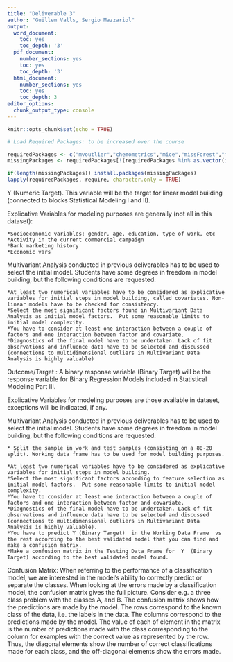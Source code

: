 ```yaml
---
title: "Deliverable 3"
author: "Guillem Valls, Sergio Mazzariol"
output:
  word_document:
    toc: yes
    toc_depth: '3'
  pdf_document:
    number_sections: yes
    toc: yes
    toc_depth: '3'
  html_document:
    number_sections: yes
    toc: yes
    toc_depth: 3
editor_options:
  chunk_output_type: console
---
```


```r
knitr::opts_chunk$set(echo = TRUE)
```

```r
# Load Required Packages: to be increased over the course

requiredPackages <- c("mvoutlier","chemometrics","mice","missForest","missMDA","DMwR","pbkrtest","jomo","readxl","haven","sf","rgdal","missMDA","effects","FactoMineR","car","factoextra","RColorBrewer","ggplot2","dplyr","data.table", "ggmap","ggthemes","knitr","MVA")
missingPackages <- requiredPackages[!(requiredPackages %in% as.vector(installed.packages(lib.loc="~/R/win-library/3.5")[,"Package"]))]

if(length(missingPackages)) install.packages(missingPackages)
lapply(requiredPackages, require, character.only = TRUE)

```


Y (Numeric Target). This variable will be the target for linear model building (connected to blocks Statistical Modeling I and II).

Explicative Variables for modeling purposes are generally (not all in this dataset):

    *Socioeconomic variables: gender, age, education, type of work, etc
    *Activity in the current commercial campaign
    *Bank marketing history
    *Economic vars

Multivariant Analysis conducted in previous deliverables has to be used to select the initial model. Students have some degrees in freedom in model building, but the following conditions are requested:

    *At least two numerical variables have to be considered as explicative variables for initial steps in model building, called covariates. Non-linear models have to be checked for consistency.
    *Select the most significant factors found in Multivariant Data Analysis as initial model factors.  Put some reasonable limits to initial model complexity.
    *You have to consider at least one interaction between a couple of factors and one interaction between factor and covariate.
    *Diagnostics of the final model have to be undertaken. Lack of fit observations and influence data have to be selected and discussed (connections to multidimensional outliers in Multivariant Data Analysis is highly valuable)

Outcome/Target : A binary response variable (Binary Target) will be the response variable for Binary Regression Models included in Statistical Modeling Part III.

Explicative Variables for modeling purposes are those available in dataset, exceptions will be indicated, if any.

Multivariant Analysis conducted in previous deliverables has to be used to select the initial model. Students have some degrees in freedom in model building, but the following conditions are requested:

    * Split the sample in work and test samples (consisting on a 80-20 split). Working data frame has to be used for model building purposes.

    *At least two numerical variables have to be considered as explicative variables for initial steps in model building.
    *Select the most significant factors according to feature selection as initial model factors.  Put some reasonable limits to initial model complexity.
    *You have to consider at least one interaction between a couple of factors and one interaction between factor and covariate.
    *Diagnostics of the final model have to be undertaken. Lack of fit observations and influence data have to be selected and discussed (connections to multidimensional outliers in Multivariant Data Analysis is highly valuable).
    *You have to predict Y (Binary Target)  in the Working Data Frame  vs the rest according to the best validated model that you can find and make a confusion matrix.
    *Make a confusion matrix in the Testing Data Frame for  Y  (Binary Target) according to the best validated model found.

 

Confusion Matrix: When referring to the performance of a classification model, we are interested in the model’s ability to correctly predict or separate the classes. When looking at the errors made by a classification model, the confusion matrix gives the full picture. Consider e.g. a three class problem with the classes A, and B. The confusion matrix shows how the predictions are made by the model. The rows correspond to the known class of the data, i.e. the labels in the data. The columns correspond to the predictions made by the model. The value of each of element in the matrix is the number of predictions made with the class corresponding to the column for examples with the correct value as represented by the row. Thus, the diagonal elements show the number of correct classifications made for each class, and the off-diagonal elements show the errors made.

